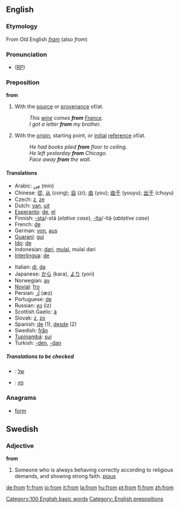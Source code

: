 ==English==

{{rank|which|have|or|27|from|this|but|all}}

===Etymology===
From Old English ''[[fram]]'' (also ''from'')

===Pronunciation===
* ([[RP]]) {{IPA|/frɒm/}}

===Preposition===
'''from'''

#With the [[source]] or [[provenance]] of/at.
#:''This [[wine]] comes '''from''' [[France]].''
#:''I got a letter '''from''' my brother.''
#With the [[origin]], starting point, or [[initial]] [[reference]] of/at.
#:''He had books piled '''from''' floor to ceiling.''
#:''He left yesterday '''from''' Chicago.''
#:''Face away '''from''' the wall.''

====Translations====
{{top}}
*Arabic: [[من|مِن]] (min)
*Chinese: [[從]], [[从]] (cong); [[自]] (zi); [[由]] (you); [[由于]] (youyu); [[出于]] (chuyu) <!--the traditional of 于 is 於?-->
*Czech: [[z]], [[ze]]
*Dutch: [[van]], [[uit]]
*[[Esperanto]]: [[de]], [[el]]
*Finnish: [[-sta#Finnish|-sta]]/-stä (''elative case''), [[-lta#Finnish|-lta]]/-ltä (''ablative case'')
*French: [[de#French|de]]
*German: [[von]], [[aus]]
*[[Guaraní]]: [[gui]]
*[[Ido]]: [[de]]
*Indonesian: [[dari]], [[mulai]], mulai dari
*[[Interlingua]]: [[de#Interlingua|de]]
{{mid}}
*Italian: [[di#Italian|di]], [[da#Italian|da]]
*Japanese: [[から]] (kara), [[より]] (yori)
*Norwegian: [[av]]
*[[Novial]]: [[fro]]
*Persian: [[اَز]] (æz)
*Portuguese: [[de#Portuguese|de]]
*Russian: [[из]] (iz)
*Scottish Gaelic: [[à]]
*Slovak: [[z#Slovak|z]], [[zo#Slovak|zo]]
*Spanish: [[de#Spanish|de]] (1), [[desde]] (2)
*Swedish: [[från]]
*[[Tupinambá]]: [[suí]]
*Turkish: [[-den]], [[-dan]]
{{bottom}}

=====Translations to be checked=====
{{checktrans}}

* {{ttbc|Hebrew}}: [[של]] 
* {{ttbc|Yiddish}}: [[פון]]

===Anagrams===
*[[form]]

==Swedish==
===Adjective===
'''from''' 

#Someone who is always behaving correctly according to religious demands, and showing strong faith. [[pious]]

[[Category:100 English basic words]]
[[Category: English prepositions]]

[[de:from]]
[[fr:from]]
[[io:from]]
[[it:from]]
[[la:from]]
[[hu:from]]
[[pt:from]]
[[fi:from]]
[[zh:from]]